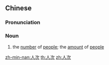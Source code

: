 ==Chinese==
{{zh-forms}}

===Pronunciation===
{{zh-pron
|m=réncì
|c=jan4 ci3
|mn=zz,kh:jîn-chhù/xm,tp:lîn-chhù/qz:lîn-chhìr
|cat=n
}}

===Noun===
{{zh-noun}}

# the [[number]] of [[people]]; the [[amount]] of [[people]]

[[zh-min-nan:人次]]
[[th:人次]]
[[zh:人次]]